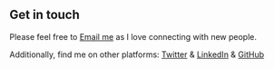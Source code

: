 ## Get in touch

Please feel free to [Email me](mailto:adamcooke00@gmail.com) as I love connecting with new people.

Additionally, find me on other platforms: [Twitter](https://www.twitter.com/AdamDCooke) & [LinkedIn](https://www.linkedin.com/in/AdamCooke00/) & [GitHub](https://www.github.com/AdamCooke00/)
